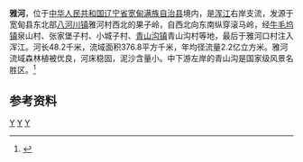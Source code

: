 {{Otheruses|雅河|other=同名或類似名的其它條目描述}}
{{Infobox river
| name               = 雅河
| name_native        = 
| image              = Map of the Hun River.jpg
| image_size         = 280px
| image_caption      = 浑江水系示意图
| river_system       = [[鸭绿江|鸭绿江]]流域[[浑江|浑江]]水系
| progression        = 
| source1_location   = [[辽宁省|辽宁省]][[宽甸满族自治县|宽甸满族自治县]][[八河川镇|八河川镇]]雅河村西北果子岭
| mouth_location     = 辽宁省宽甸满族自治县[[青山沟镇|青山沟镇]]雅河口村浑江
| altitude_difference= 
| basin_size         = 376.8 km<sup>2</sup>
| basin_countries    = {{PRC}}
| basin_cities       = 
| basin_landmarks    = 
| basin_population   = 38151<ref>2005年</ref>
<!---------------------- PHYSIOGNOMY -->
| length             = 48.2 km
| discharge1_location= 
| discharge1_min     = 
| discharge1_avg     = 
| discharge1_max     = 
<!---------------------- FEATURES -->
| tributaries_left   = 大虎寸子河、石棉河
| tributaries_right  = 钟家堡子河
| waterbodies        = 
| waterfalls         = 
| bridges            = 
| ports              = 
| custom_label       = 
| custom_data        = 
| extra              = 
}}
'''雅河'''，位于[[中华人民共和国|中华人民共和国]][[辽宁省|辽宁省]][[宽甸满族自治县|宽甸满族自治县]]境内，是[[浑江|浑江]]右岸支流，发源于宽甸县东北部[[八河川镇|八河川镇]]雅河村西北的果子岭，自西北向东南纵穿滚马岭，经[[牛毛坞镇|牛毛坞镇]]泉山村、张家堡子村、小城子村、[[青山沟镇|青山沟镇]]青山沟村等地，最后于雅河口村注入浑江。河长48.2千米，流域面积376.8平方千米，年均径流量2.2亿立方米。雅河流域森林植被优良，河床稳固，泥沙含量小。中下游左岸的青山沟是国家级风景名胜区。<ref name="中国河湖大典">{{cite book zh |author=《[[中国河湖大典|中国河湖大典]]》编纂委员会 |title=《中国河湖大典·黑龙江、辽河卷》 |format=M |edition=1 |location=北京 |publisher=中国水利水电出版社 |date=2014年4月 |pages=323页 |id= ISBN 78-7-5170-1950-3}}</ref>

== 参考资料 ==
{{reflist}}
[[Category:鸭绿江|Y]]
[[Category:宽甸满族自治县|Y]]
[[Category:辽宁河流|Y]]